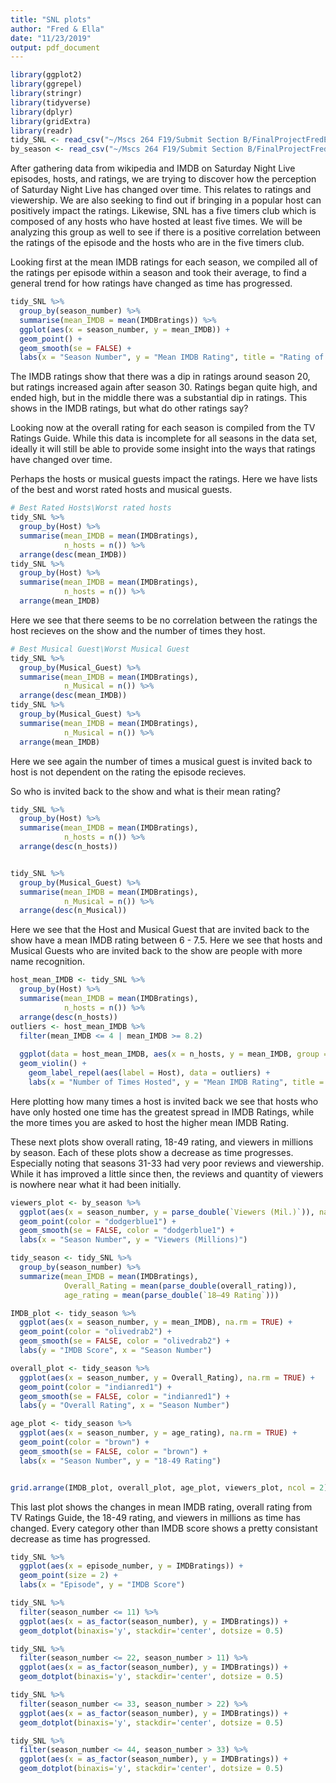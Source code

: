 ```yaml
---
title: "SNL plots"
author: "Fred & Ella"
date: "11/23/2019"
output: pdf_document
---
```


```r
library(ggplot2)
library(ggrepel)
library(stringr)
library(tidyverse)
library(dplyr)
library(gridExtra)
library(readr)
tidy_SNL <- read_csv("~/Mscs 264 F19/Submit Section B/FinalProjectFredElla/tidy_SNL.csv")
by_season <- read_csv("~/Mscs 264 F19/Submit Section B/FinalProjectFredElla/by_season.csv")
```

After gathering data from wikipedia and IMDB on Saturday Night Live episodes, hosts, and ratings, we are trying to discover how the perception of Saturday Night Live has changed over time. This relates to ratings and viewership. We are also seeking to find out if bringing in a popular host can positively impact the ratings. Likewise, SNL has a five timers club which is composed of any hosts who have hosted at least five times. We will be analyzing this group as well to see if there is a positive correlation between the ratings of the episode and the hosts who are in the five timers club. 

Looking first at the mean IMDB ratings for each season, we compiled all of the ratings per episode within a season and took their average, to find a general trend for how ratings have changed as time has progressed. 

```r
tidy_SNL %>%
  group_by(season_number) %>%
  summarise(mean_IMDB = mean(IMDBratings)) %>%
  ggplot(aes(x = season_number, y = mean_IMDB)) +
  geom_point() +
  geom_smooth(se = FALSE) +
  labs(x = "Season Number", y = "Mean IMDB Rating", title = "Rating of Each Season of SNL")
```

The IMDB ratings show that there was a dip in ratings around season 20, but ratings increased again after season 30. Ratings began quite high, and ended high, but in the middle there was a substantial dip in ratings. This shows in the IMDB ratings, but what do other ratings say?

Looking now at the overall rating for each season is compiled from the TV Ratings Guide. While this data is incomplete for all seasons in the data set, ideally it will still be able to provide some insight into the ways that ratings have changed over time. 

Perhaps the hosts or musical guests impact the ratings.
Here we have lists of the best and worst rated hosts and musical guests. 

```r
# Best Rated Hosts\Worst rated hosts
tidy_SNL %>%
  group_by(Host) %>%
  summarise(mean_IMDB = mean(IMDBratings),
            n_hosts = n()) %>%
  arrange(desc(mean_IMDB))
tidy_SNL %>%
  group_by(Host) %>%
  summarise(mean_IMDB = mean(IMDBratings),
            n_hosts = n()) %>%
  arrange(mean_IMDB)
```

Here we see that there seems to be no correlation between the ratings the host recieves on the show and the number of times they host.

```r
# Best Musical Guest\Worst Musical Guest
tidy_SNL %>%
  group_by(Musical_Guest) %>%
  summarise(mean_IMDB = mean(IMDBratings),
            n_Musical = n()) %>%
  arrange(desc(mean_IMDB))
tidy_SNL %>%
  group_by(Musical_Guest) %>%
  summarise(mean_IMDB = mean(IMDBratings),
            n_Musical = n()) %>%
  arrange(mean_IMDB)
```

Here we see again the number of times a musical guest is invited back to host is not dependent on the rating the episode recieves.

So who is invited back to the show and what is their mean rating?

```r

tidy_SNL %>%
  group_by(Host) %>%
  summarise(mean_IMDB = mean(IMDBratings),
            n_hosts = n()) %>%
  arrange(desc(n_hosts))


tidy_SNL %>%
  group_by(Musical_Guest) %>%
  summarise(mean_IMDB = mean(IMDBratings),
            n_Musical = n()) %>%
  arrange(desc(n_Musical))
```

Here we see that the Host and Musical Guest that are invited back to the show have a mean IMDB rating between 6 - 7.5.  Here we see that hosts and Musical Guests who are invited back to the show are people with more name recognition.

```r
host_mean_IMDB <- tidy_SNL %>%
  group_by(Host) %>%
  summarise(mean_IMDB = mean(IMDBratings),
            n_hosts = n()) %>%
  arrange(desc(n_hosts))
outliers <- host_mean_IMDB %>%
  filter(mean_IMDB <= 4 | mean_IMDB >= 8.2)
  
  ggplot(data = host_mean_IMDB, aes(x = n_hosts, y = mean_IMDB, group = n_hosts)) +
  geom_violin() +
    geom_label_repel(aes(label = Host), data = outliers) +
    labs(x = "Number of Times Hosted", y = "Mean IMDB Rating", title = "Likeability of Host")
```

Here plotting how many times a host is invited back we see that hosts who have only hosted one time has the greatest spread in IMDB Ratings, while the more times you are asked to host the higher mean IMDB Rating.

These next plots show overall rating, 18-49 rating, and viewers in millions by season. Each of these plots show a decrease as time progresses. Especially noting that seasons 31-33 had very poor reviews and viewership. While it has improved a little since then, the reviews and quantity of viewers is nowhere near what it had been initially. 

```r
viewers_plot <- by_season %>%
  ggplot(aes(x = season_number, y = parse_double(`Viewers (Mil.)`)), na.rm = TRUE) +
  geom_point(color = "dodgerblue1") +
  geom_smooth(se = FALSE, color = "dodgerblue1") +
  labs(x = "Season Number", y = "Viewers (Millions)")

tidy_season <- tidy_SNL %>%
  group_by(season_number) %>%
  summarize(mean_IMDB = mean(IMDBratings), 
            Overall_Rating = mean(parse_double(overall_rating)),
            age_rating = mean(parse_double(`18–49 Rating`))) 

IMDB_plot <- tidy_season %>%
  ggplot(aes(x = season_number, y = mean_IMDB), na.rm = TRUE) +
  geom_point(color = "olivedrab2") +
  geom_smooth(se = FALSE, color = "olivedrab2") +
  labs(y = "IMDB Score", x = "Season Number")

overall_plot <- tidy_season %>%
  ggplot(aes(x = season_number, y = Overall_Rating), na.rm = TRUE) +
  geom_point(color = "indianred1") +
  geom_smooth(se = FALSE, color = "indianred1") +
  labs(y = "Overall Rating", x = "Season Number")

age_plot <- tidy_season %>%
  ggplot(aes(x = season_number, y = age_rating), na.rm = TRUE) +
  geom_point(color = "brown") +
  geom_smooth(se = FALSE, color = "brown") +
  labs(x = "Season Number", y = "18-49 Rating")


grid.arrange(IMDB_plot, overall_plot, age_plot, viewers_plot, ncol = 2)
```

This last plot shows the changes in mean IMDB rating, overall rating from TV Ratings Guide, the 18-49 rating, and viewers in millions as time has changed. Every category other than IMDB score shows a pretty consistant decrease as time has progressed. 

```r
tidy_SNL %>%
  ggplot(aes(x = episode_number, y = IMDBratings)) +
  geom_point(size = 2) +
  labs(x = "Episode", y = "IMDB Score")

tidy_SNL %>%
  filter(season_number <= 11) %>%
  ggplot(aes(x = as_factor(season_number), y = IMDBratings)) +
  geom_dotplot(binaxis='y', stackdir='center', dotsize = 0.5)

tidy_SNL %>%
  filter(season_number <= 22, season_number > 11) %>%
  ggplot(aes(x = as_factor(season_number), y = IMDBratings)) +
  geom_dotplot(binaxis='y', stackdir='center', dotsize = 0.5)

tidy_SNL %>%
  filter(season_number <= 33, season_number > 22) %>%
  ggplot(aes(x = as_factor(season_number), y = IMDBratings)) +
  geom_dotplot(binaxis='y', stackdir='center', dotsize = 0.5)

tidy_SNL %>%
  filter(season_number <= 44, season_number > 33) %>%
  ggplot(aes(x = as_factor(season_number), y = IMDBratings)) +
  geom_dotplot(binaxis='y', stackdir='center', dotsize = 0.5)
```
